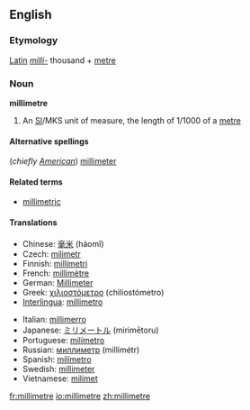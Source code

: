 ==English==
===Etymology===
[[Latin]] ''[[milli-]]'' thousand + [[metre]]

===Noun===
'''millimetre'''

#An [[SI#Abbreviation|SI]]/MKS unit of measure, the length of 1/1000 of a [[metre]]

====Alternative spellings====
(''chiefly [[w:American English|American]]'') [[millimeter]]

====Related terms====
*[[millimetric]]

====Translations====
{{top}}
*Chinese: [[毫米]] (háomǐ)
*Czech: [[milimetr]] {{m}}
*Finnish: [[millimetri]]
*French: [[millimètre]] {{m}}
*German: [[Millimeter]] {{m}}
*Greek: [[χιλιοστόμετρο]] (chiliostómetro)
*[[Interlingua]]: [[millimetro]]
{{mid}}
*Italian: [[millimerro]]
*Japanese: [[ミリメートル]] (mirimētoru)
*Portuguese: [[milímetro]] {{m}}
*Russian: [[миллиметр]] (millimétr) {{m}}
*Spanish: [[milímetro]] {{m}}
*Swedish: [[millimeter]] {{c}}
*Vietnamese: [[milimet]]
{{bottom}}

[[fr:millimetre]]
[[io:millimetre]]
[[zh:millimetre]]